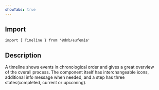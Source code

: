 ```yaml
---
showTabs: true
---
```


## Import

```tsx
import { Timeline } from '@dnb/eufemia'
```

## Description

A timeline shows events in chronological order and gives a great overview of the overall process.
The component itself has interchangeable icons, additional info message when needed, and a step has three states(completed, current or upcoming).
